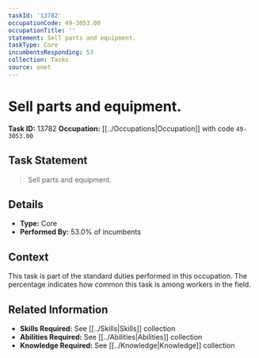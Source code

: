 ```yaml
---
taskId: '13782'
occupationCode: 49-3053.00
occupationTitle: ''
statement: Sell parts and equipment.
taskType: Core
incumbentsResponding: 53
collection: Tasks
source: onet
---
```

# Sell parts and equipment.

**Task ID:** 13782
**Occupation:** [[../Occupations|Occupation]] with code `49-3053.00`

## Task Statement

> Sell parts and equipment.

## Details

- **Type:** Core
- **Performed By:** 53.0% of incumbents

## Context

This task is part of the standard duties performed in this occupation. The percentage indicates how common this task is among workers in the field.

## Related Information

- **Skills Required:** See [[../Skills|Skills]] collection
- **Abilities Required:** See [[../Abilities|Abilities]] collection
- **Knowledge Required:** See [[../Knowledge|Knowledge]] collection

